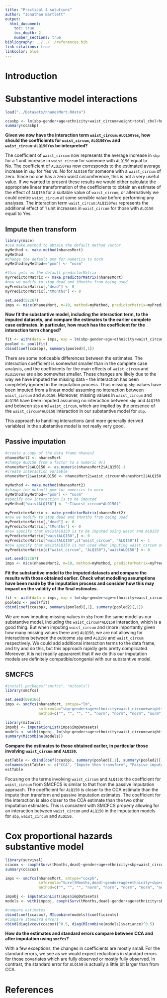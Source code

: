 ```yaml
---
title: "Practical 4 solutions"
author: "Jonathan Bartlett"
output:
  html_document:
    toc: true
    toc_depth: 2
    number_sections: true
bibliography: ../../../references.bib
link-citations: true
linkcolor: blue
---
```



# Introduction


# Substantive model interactions

```r
load("../Datasets/nhanesMort.Rdata")
```

```r
ccasbp <- lm(sbp~gender+age+ethnicity+waist_circum+weight+total_chol+hdl+ALQ150+waist_circum*ALQ150, data=nhanesMort)
summary(ccasbp)
```

**Given we now have the interaction term `waist_circum:ALQ150Yes`, how should the coefficients for `waist_circum`, `ALQ150Yes` and `waist_circum:ALQ150Yes` be interpreted?**

The coefficient of `waist_circum` now represents the average increase in `sbp` for a 1 unit increase in `waist_circum` for someone with `ALQ150` equal to No. The coefficient of `ALQ150Yes` now corresponds to the estimated average increase in `sbp` for Yes vs. No for `ALQ150` for someone with a `waist_circum` of zero. Since no one has a zero waist circumference, this is not a very useful value. If we wanted to present these results we would either calculate the appropriate linear transformation of the coefficients to obtain an estimate of the effect of `ALQ150` for a suitable value of `waist_circum`, or alternatively we could centre `waist_circum` at some sensible value before performing any analyses. The interaction term `waist_circum:ALQ150Yes` represents the additional effect of 1 unit increases in `waist_circum` for those with `ALQ150` equal to Yes.

## Impute then transform

```r
library(mice)
#use make.method to obtain the default method vector
myMethod <- make.method(nhanesMort)
myMethod
#change the default pmm for numerics to norm
myMethod[myMethod=="pmm"] <- "norm"
```

```r
#this gets us the default predictorMatrix
myPredictorMatrix <- make.predictorMatrix(nhanesMort)
#now we modify to stop dead and tMonths from being used
myPredictorMatrix[,"dead"] <- 0
myPredictorMatrix[,"tMonths"] <- 0
```

```r
set.seed(52267)
imps <- mice(nhanesMort, m=10, method=myMethod, predictorMatrix=myPredictorMatrix)
```

**Now fit the substantive model, including the interaction term, to the imputed datasets, and compare the estimates to the earlier complete case estimates. In particular, how much has the coefficient for the interaction term changed?**

```r
fit <- with(data = imps, exp = lm(sbp~gender+age+ethnicity+waist_circum+weight+total_chol+hdl+ALQ150+waist_circum*ALQ150))
pooled <- pool(fit)
cbind(coef(ccasbp), summary(pooled)[,1])
```

There are some noticeable differences between the estimates. The interaction coefficient is somewhat smaller than in the complete case analysis, and the coefficients for the main effects of `waist_circum` and `ALQ150Yes` are also somewhat smaller. These changes are likely due to the way we have imputed the missing data - the interaction has been completely ignored in the imputation process. Thus missing `sbp` values have been imputed from a linear model assuming no interaction between `waist_circum` and `ALQ150`. Moreover, missing values in `waist_circum` and `ALQ150` have been imputed assuming no interaction between `sbp` and `ALQ150` and between `sbp` and `waist_circum`, which are implied by the presence of the `waist_circum*ALQ150` interaction in our substantive model for `sbp`.

This approach to handling interactions (and more generally derived variables) in the substantive model is not really very good.

## Passive imputation

```r
#create a copy of the data frame nhanes2
nhanesMort2 <- nhanesMort
#change ALQ150 from a factor to a numeric 0/1
nhanesMort2$ALQ150 <- as.numeric(nhanesMort2$ALQ150)-1
#create interaction variable
nhanesMort2$waistALQ150 <- nhanesMort2$waist_circum*nhanesMort2$ALQ150

myMethod <- make.method(nhanesMort2)
#change the default pmm for numerics to norm
myMethod[myMethod=="pmm"] <- "norm"
#specify how interaction is to be imputed
myMethod["waistALQ150"] <- "~I(waist_circum*ALQ150)"

myPredictorMatrix <- make.predictorMatrix(nhanesMort2)
#now we modify to stop dead and tMonths from being used
myPredictorMatrix[,"dead"] <- 0
myPredictorMatrix[,"tMonths"] <- 0
#now specify that waistALQ150 is to be imputed using waist and ALQ150
myPredictorMatrix["waistALQ150",] <- 0
myPredictorMatrix["waistALQ150",c("waist_circum", "ALQ150")] <- 1
#now specify that waistALQ150 is not used when imputing waist_circum or ALQ150
myPredictorMatrix[c("waist_circum", "ALQ150"),"waistALQ150"] <- 0

set.seed(52267)
imps <- mice(nhanesMort2, m=10, method=myMethod, predictorMatrix=myPredictorMatrix)
```

**Fit the substantive model to the imputed datasets and compare the results with those obtained earlier. Check what modelling assumptions have been made by the imputation process and consider how this may impact on the validity of the final estimates.**

```r
fit <- with(data = imps, exp = lm(sbp~gender+age+ethnicity+waist_circum+weight+total_chol+hdl+ALQ150+waist_circum*ALQ150))
pooled2 <- pool(fit)
cbind(coef(ccasbp), summary(pooled)[,1], summary(pooled2)[,1])
```

We are now imputing missing values in `sbp` from the same model as our substantive model, including the `waist_circum*ALQ150` interaction, which is a good thing. But when imputing `waist_circum` and (more importantly given how many missing values there are) `ALQ150`, we are not allowing for interactions between the outcome `sbp` and `ALQ150` and `waist_circum` respectively. We could add additional interaction terms to the data frame, and try and do this, but this approach rapidly gets pretty complicated. Moreover, it is not readily appararent that if we do this our imputation models are definitely compatible/congenial with our substantive model.

## SMCFCS

```r
#install.packages("smcfcs", "mitools")
library(smcfcs)
```

```r
set.seed(698166)
imps <- smcfcs(nhanesMort, smtype="lm",
               smformula="sbp~gender+age+ethnicity+waist_circum+weight+total_chol+hdl+ALQ150+waist_circum*ALQ150",
               method=c("", "", "", "", "norm", "norm", "norm", "norm", "logreg", "", "")) 
```

```r
library(mitools)
impobj <- imputationList(imps$impDatasets)
models <- with(impobj, lm(sbp~gender+age+ethnicity+waist_circum+weight+total_chol+hdl+ALQ150+waist_circum*ALQ150))
summary(MIcombine(models))
```

**Compare the estimates to those obtained earlier, in particular those involving `waist_circum` and `ALQ150`.**

```r
estTable <- cbind(coef(ccasbp), summary(pooled)[,1], summary(pooled2)[,1], MIcombine(models)$coefficients)
colnames(estTable) <- c("CCA", "Impute then transform", "Passive imputation", "SMCFCS")
estTable
```

Focusing on the terms involving `waist_circum` and `ALQ150`: the coefficient for `waist_circum` from SMCFCS is similar to that from the passive imputation approach. The coefficient for `ALQ150` is closer to the CCA estimate than the impute then transform and passive imputation estimates. The coefficient for the interaction is also closer to the CCA estimate than the two other imputation estimates. This is consistent with SMCFCS properly allowing for an interaction between `waist_circum` and `ALQ150` in the imputation models for `sbp`, `waist_circum` and `ALQ150`.

# Cox proportional hazards substantive model

```r
library(survival)
ccacox <- coxph(Surv(tMonths,dead)~gender+age+ethnicity+sbp+waist_circum+weight+total_chol+hdl+ALQ150, data=nhanesMort)
summary(ccacox)
```

```r
imps <- smcfcs(nhanesMort, smtype="coxph",
               smformula="Surv(tMonths,dead)~gender+age+ethnicity+sbp+waist_circum+weight+total_chol+hdl+ALQ150",
               method=c("", "", "", "norm", "norm", "norm", "norm", "norm", "logreg", "", ""))
```

```r
impobj <- imputationList(imps$impDatasets)
models <- with(impobj, coxph(Surv(tMonths,dead)~gender+age+ethnicity+sbp+waist_circum+weight+total_chol+hdl+ALQ150))

#compare estimates
cbind(coef(ccacox), MIcombine(models)$coefficients)
#compare standard errors
cbind(diag(vcov(ccacox))^0.5, diag(MIcombine(models)$variance)^0.5)
```

**How do the estimates and standard errors compare between CCA and after imputation using `smcfcs`?**

With a few exceptions, the changes in coefficients are mostly small. For the standard errors, we see as we would expect reductions in standard errors for those covariates which are fully observed or mostly fully observed. In contrast, the standard error for `ALQ150` is actually a little bit larger than from CCA.

# References